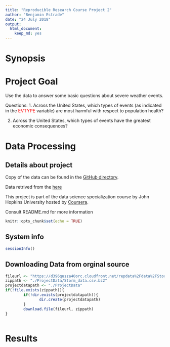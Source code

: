 ```yaml
---
title: "Reproducible Research Course Project 2"
author: "Benjamin Estrade"
date: "24 July 2018"
output: 
  html_document: 
    keep_md: yes
---
```


Synopsis
========














Project Goal
============

Use the data to answer some basic questions about severe weather events.

Questions:
1. Across the United States, which types of events (as indicated in the <span style="color:red" face="KaTeX_Typewriter">EVTYPE</span> variable) are most harmful with respect to population health?

2. Across the United States, which types of events have the greatest economic consequences?


Data Processing
===============

Details about project
---------------------

Copy of the data can be found in the [GitHub directory](https://github.com/benegd/reproducible-research-course-project-2).

Data retrived from the [here](https://d396qusza40orc.cloudfront.net/repdata%2Fdata%2FStormData.csv.bz2)

This project is part of the data science specialization course by John Hopkins University hosted by [Coursera](https://www.coursera.com/).

Consult README.md for more information


```r
knitr::opts_chunk$set(echo = TRUE)
```

System info
-----------

```r
sessionInfo()
```


Downloading Data from orginal source
------------------------------------

``` r
fileurl <- "https://d396qusza40orc.cloudfront.net/repdata%2Fdata%2FStormData.csv.bz2"
zippath <- "./ProjectData/Storm_data.csv.bz2"
projectdatapath <- "./ProjectData"
if(!file.exists(zippath)){
        if(!dir.exists(projectdatapath)){
               dir.create(projectdatapath) 
        }
        download.file(fileurl, zippath)
}
        
```






Results
=======












